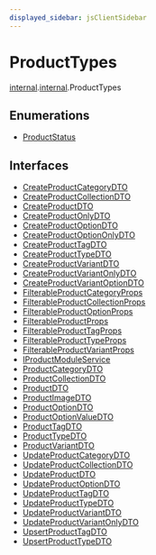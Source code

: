```yaml
---
displayed_sidebar: jsClientSidebar
---
```



# ProductTypes

[internal](../../admin_discounts/modules/admin_discounts.internal.mdx).[internal](../../internal/modules/admin_discounts.internal.internal-1.mdx).ProductTypes

## Enumerations

- [ProductStatus](../../ProductTypes/enums/admin_discounts.internal.internal-1.ProductTypes.ProductStatus.mdx)

## Interfaces

- [CreateProductCategoryDTO](../../ProductTypes/interfaces/admin_discounts.internal.internal-1.ProductTypes.CreateProductCategoryDTO.mdx)
- [CreateProductCollectionDTO](../../ProductTypes/interfaces/admin_discounts.internal.internal-1.ProductTypes.CreateProductCollectionDTO.mdx)
- [CreateProductDTO](../../ProductTypes/interfaces/admin_discounts.internal.internal-1.ProductTypes.CreateProductDTO.mdx)
- [CreateProductOnlyDTO](../../ProductTypes/interfaces/admin_discounts.internal.internal-1.ProductTypes.CreateProductOnlyDTO.mdx)
- [CreateProductOptionDTO](../../ProductTypes/interfaces/admin_discounts.internal.internal-1.ProductTypes.CreateProductOptionDTO.mdx)
- [CreateProductOptionOnlyDTO](../../ProductTypes/interfaces/admin_discounts.internal.internal-1.ProductTypes.CreateProductOptionOnlyDTO.mdx)
- [CreateProductTagDTO](../../ProductTypes/interfaces/admin_discounts.internal.internal-1.ProductTypes.CreateProductTagDTO.mdx)
- [CreateProductTypeDTO](../../ProductTypes/interfaces/admin_discounts.internal.internal-1.ProductTypes.CreateProductTypeDTO.mdx)
- [CreateProductVariantDTO](../../ProductTypes/interfaces/admin_discounts.internal.internal-1.ProductTypes.CreateProductVariantDTO.mdx)
- [CreateProductVariantOnlyDTO](../../ProductTypes/interfaces/admin_discounts.internal.internal-1.ProductTypes.CreateProductVariantOnlyDTO.mdx)
- [CreateProductVariantOptionDTO](../../ProductTypes/interfaces/admin_discounts.internal.internal-1.ProductTypes.CreateProductVariantOptionDTO.mdx)
- [FilterableProductCategoryProps](../../ProductTypes/interfaces/admin_discounts.internal.internal-1.ProductTypes.FilterableProductCategoryProps.mdx)
- [FilterableProductCollectionProps](../../ProductTypes/interfaces/admin_discounts.internal.internal-1.ProductTypes.FilterableProductCollectionProps.mdx)
- [FilterableProductOptionProps](../../ProductTypes/interfaces/admin_discounts.internal.internal-1.ProductTypes.FilterableProductOptionProps.mdx)
- [FilterableProductProps](../../ProductTypes/interfaces/admin_discounts.internal.internal-1.ProductTypes.FilterableProductProps.mdx)
- [FilterableProductTagProps](../../ProductTypes/interfaces/admin_discounts.internal.internal-1.ProductTypes.FilterableProductTagProps.mdx)
- [FilterableProductTypeProps](../../ProductTypes/interfaces/admin_discounts.internal.internal-1.ProductTypes.FilterableProductTypeProps.mdx)
- [FilterableProductVariantProps](../../ProductTypes/interfaces/admin_discounts.internal.internal-1.ProductTypes.FilterableProductVariantProps.mdx)
- [IProductModuleService](../../ProductTypes/interfaces/admin_discounts.internal.internal-1.ProductTypes.IProductModuleService.mdx)
- [ProductCategoryDTO](../../ProductTypes/interfaces/admin_discounts.internal.internal-1.ProductTypes.ProductCategoryDTO.mdx)
- [ProductCollectionDTO](../../ProductTypes/interfaces/admin_discounts.internal.internal-1.ProductTypes.ProductCollectionDTO.mdx)
- [ProductDTO](../../ProductTypes/interfaces/admin_discounts.internal.internal-1.ProductTypes.ProductDTO.mdx)
- [ProductImageDTO](../../ProductTypes/interfaces/admin_discounts.internal.internal-1.ProductTypes.ProductImageDTO.mdx)
- [ProductOptionDTO](../../ProductTypes/interfaces/admin_discounts.internal.internal-1.ProductTypes.ProductOptionDTO.mdx)
- [ProductOptionValueDTO](../../ProductTypes/interfaces/admin_discounts.internal.internal-1.ProductTypes.ProductOptionValueDTO.mdx)
- [ProductTagDTO](../../ProductTypes/interfaces/admin_discounts.internal.internal-1.ProductTypes.ProductTagDTO.mdx)
- [ProductTypeDTO](../../ProductTypes/interfaces/admin_discounts.internal.internal-1.ProductTypes.ProductTypeDTO.mdx)
- [ProductVariantDTO](../../ProductTypes/interfaces/admin_discounts.internal.internal-1.ProductTypes.ProductVariantDTO.mdx)
- [UpdateProductCategoryDTO](../../ProductTypes/interfaces/admin_discounts.internal.internal-1.ProductTypes.UpdateProductCategoryDTO.mdx)
- [UpdateProductCollectionDTO](../../ProductTypes/interfaces/admin_discounts.internal.internal-1.ProductTypes.UpdateProductCollectionDTO.mdx)
- [UpdateProductDTO](../../ProductTypes/interfaces/admin_discounts.internal.internal-1.ProductTypes.UpdateProductDTO.mdx)
- [UpdateProductOptionDTO](../../ProductTypes/interfaces/admin_discounts.internal.internal-1.ProductTypes.UpdateProductOptionDTO.mdx)
- [UpdateProductTagDTO](../../ProductTypes/interfaces/admin_discounts.internal.internal-1.ProductTypes.UpdateProductTagDTO.mdx)
- [UpdateProductTypeDTO](../../ProductTypes/interfaces/admin_discounts.internal.internal-1.ProductTypes.UpdateProductTypeDTO.mdx)
- [UpdateProductVariantDTO](../../ProductTypes/interfaces/admin_discounts.internal.internal-1.ProductTypes.UpdateProductVariantDTO.mdx)
- [UpdateProductVariantOnlyDTO](../../ProductTypes/interfaces/admin_discounts.internal.internal-1.ProductTypes.UpdateProductVariantOnlyDTO.mdx)
- [UpsertProductTagDTO](../../ProductTypes/interfaces/admin_discounts.internal.internal-1.ProductTypes.UpsertProductTagDTO.mdx)
- [UpsertProductTypeDTO](../../ProductTypes/interfaces/admin_discounts.internal.internal-1.ProductTypes.UpsertProductTypeDTO.mdx)
